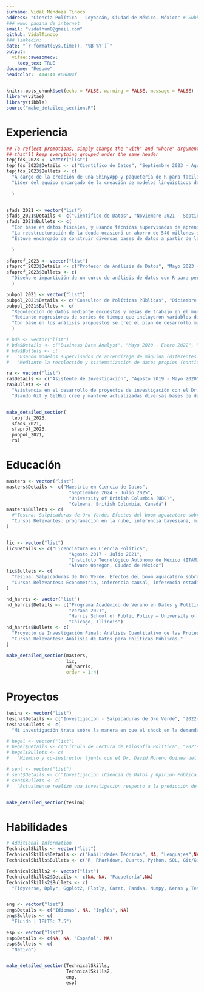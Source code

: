 ```yaml
---
surname: Vidal Mendoza Tinoco
address: "Ciencia Política - Coyoacán, Ciudad de México, México" # Subhead under name 
### www: pagina de internet
email: "vidalhum0@gmail.com"
github: VidalTinoco
### linkedin: 
date: "`r format(Sys.time(), '%B %Y')`"
output: 
  vitae::awesomecv:
    keep_tex: TRUE
docname: "Resume"
headcolor:  414141 #08004f 
---
```


```r
knitr::opts_chunk$set(echo = FALSE, warning = FALSE, message = FALSE)
library(vitae)
library(tibble)
source("make_detailed_section.R")
```


# Experiencia
```r
## To reflect promotions, simply change the "with" and "where" arguments to "" -
## that'll keep everything grouped under the same header
tepjfds_2023 <- vector("list")
tepjfds_2023$Details <- c("Científico de Datos", "Septiembre 2023 - Agosto 2024", "Tribunal Electoral del Poder Judicial de la Federación (TEPJF)", "Coyoacán, Ciudad de México")
tepjfds_2023$Bullets <- c(
  "A cargo de la creación de una ShinyApp y paquetería de R para facilitar la extracción de datos mediante consultas SQL al Sistema de Información de la Secretaría General de Acuerdos (SISGA), a fin de dar respuesta a solicitudes de información hechas vía el Portal Nacional de Transparencia.",
  "Líder del equipo encargado de la creación de modelos lingüisticos de gran tamaño (Large Language Models - LLM) con Keras y TensorFlow, para automatizar la clasificación y tematización de expedientes recibidos en la Sala Superior del TEPJF. Así, hacer más eficiente el proceso de impugnaciones y resoluciones en el proceso electoral del 2024."
  
  )


sfads_2021 <- vector("list")
sfads_2021$Details <- c("Científico de Datos", "Noviembre 2021 - Septiembre 2023", "Secretaría de Finanzas del Estado de Michoacán - Jefe de Departamento", "Morelia, Michoacán")
sfads_2021$Bullets <- c(
  "Con base en datos fiscales, y usando técnicas supervisadas de aprendizaje de máquina (lasso y ridge regression) construí un par de modelos para predecir tendencias en la recaudación fiscal (forecasting) y la estimación de multiplicadores fiscales (como el estrés fiscal). Así, monitoreamos la capacidad del gobierno estatal para cumplir con sus obligaciones financieras, resultando en la reestructuración de la deuda pública.",
  "La reestructuración de la deuda ocasionó un ahorro de 540 millones de pesos al año, destinados a la inversión en diferentes programas sociales. Mediante métodos de aprendizaje de máquina no supervisado (K-means clustering) se orientó el gasto público a diversos sectores poblacionales para cumplir con el plan de gobierno estatal.",
  "Estuve encargado de construir diversas bases de datos a partir de la extracción de texto de documentos físicos. Ello se realizó mediante un modelo supervisado de aprendizaje de máquina que clasifica el texto de acuerdo a su estructura y contenido. "
  
  )

sfaprof_2023 <- vector("list")
sfaprof_2023$Details <- c("Profesor de Análisis de Datos", "Mayo 2023 - Julio 2023", "Secretaría de Finanzas del Estado de Michoacán - Jefe de Departamento", "Morelia, Michoacán")
sfaprof_2023$Bullets <- c(
  "Diseño e impartición de un curso de análisis de datos con R para personal de la Secretaría de Finanzas del Estado de Michoacán. Entre los temas instruidos se encuentran la introducción al lenguaje R, manipulación de datos con Dplyr, visualización de datos con Ggplot2 y Plotly, además de la creación de reportes con RMarkdown."
  )

pubpol_2021 <- vector("list")
pubpol_2021$Details <- c("Consultor de Políticas Públicas", "Diciembre 2021 - Junio 2022", "Ayuntamiento de Erongarícuaro - Consultor Externo", "Erongarícuaro, Michoacán (Híbrido)")
pubpol_2021$Bullets <- c(
  "Recolección de datos mediante encuestas y mesas de trabajo en el municipio de Erongarícuaro, Michoacán para identificar problemas de desarrollo a nivel municipal.",
  "Mediante regresiones de series de tiempo que incluyeron variables dicotómicas por temporadas se estimó el comportamiento de diversos problemas sociales como la violencia y la disposición de agua potable durante el año.",
  "Con base en los análisis propuestos se creó el plan de desarrollo municipal, donde se estructuran políticas públicas para prevenir y mitigar obstáculos para el bienestar social del municipio."
  )

# bda <- vector("list")
# bda$Details <- c("Business Data Analyst", "Mayo 2020 - Enero 2022", "Herabes S.A. de C.V.", "Morelia, Michoacán (Remoto)")
# bda$Bullets <- c(
#   "Usando modelos supervisados de aprendizaje de máquina (diferentes tipos de regresiones) predecimos las ventas y consecuentemente estimamos la demanda de insumos durante la pandemia para ayudar a reducir la merma en los insumos de producción (forecasting). Resultando en un aumento del 13% en las utilidades mensuales respecto al semestre anterior y una reducción del 40% en la merma de insumos.",
#   "Mediante la recolección y sistematización de datos propios (cantidad de clientes y comandas por dia) y constante alimentacion de datos de fuentes oficiales (datos de covid) creamos una base de datos para alimentar nuestros modelos. ")

ra <- vector("list")
ra$Details <- c("Asistente de Investigación", "Agosto 2019 - Mayo 2020", "Instituto Tecnológico Autónomo de México (ITAM)", "Álvaro Obregón, Ciudad de México")
ra$Bullets <- c(
  "Asistencia en el desarrollo de proyectos de investigación con el Dr. Eric Magar (ITAM).",
  "Usando Git y GitHub creé y mantuve actualizadas diversas bases de datos correspondientes a investigaciones en temas de elección pública. Una de ellas sobre el cambio en las preferencias electorales en México.")


make_detailed_section(
  tepjfds_2023,
  sfads_2021,
  sfaprof_2023,
  pubpol_2021,
  ra)
```

# Educación

```r
masters <- vector("list")
masters$Details <- c("Maestría en Ciencia de Datos", 
                       "Septiembre 2024 - Julio 2025", 
                       "University of British Columbia (UBC)", 
                       "Kelowna, British Columbia, Canadá")
masters$Bullets <- c(
  #"Tesina: Salpicaduras de Oro Verde. Efectos del boom aguacatero sobre la desigualdad salarial en Michoacán.",
  "Cursos Relevantes: programación en la nube, inferencia bayesiana, modelado predictivo avanzado, aprendizaje supervisado, aprendizaje no-supervisado y semi-supervisado."
)


lic <- vector("list")
lic$Details <- c("Licenciatura en Ciencia Política", 
                       "Agosto 2017 - Julio 2021", 
                       "Instituto Tecnológico Autónomo de México (ITAM)", 
                       "Álvaro Obregón, Ciudad de México")
lic$Bullets <- c(
  "Tesina: Salpicaduras de Oro Verde. Efectos del boom aguacatero sobre la desigualdad salarial en Michoacán.",
  "Cursos Relevantes: Econometria, inferencia causal, inferencia estadística, probabilidad, algebra (incluyendo algebra matricial), calculo diferencial e integral."
)

nd_harris <- vector("list")
nd_harris$Details <- c("Programa Académico de Verano en Datos y Política Pública (DPSS por sus siglas en inglés)", 
                       "Verano 2021", 
                       "Harris School of Public Policy – University of Chicago", 
                       "Chicago, Illinois")
nd_harris$Bullets <- c(
  "Proyecto de Investigación Final: Análisis Cuantitativo de las Protestas Originadas por el Asesinato de George Floyd en Estados Unidos.",
  "Cursos Relevantes: Análisis de Datos para Políticas Públicas."
)

make_detailed_section(masters,
                      lic,
                      nd_harris,
                      order = 1:4)
```

\pagebreak

# Proyectos

```r
tesina <- vector("list")
tesina$Details <- c("Investigación - Salpicaduras de Oro Verde", "2022-2023", "Instituto Tecnológico Autónomo de México - Supervisada por Dra. Antonella Bandiera", "Remoto")
tesina$Bullets <- c(
  "Mi investigación trata sobre la manera en que el shock en la demanda de un producto como el aguacate afecta la desigualdad salarial en las zonas donde se cultiva. Para ello, utilicé datos de salarios formales de Michoacán para calcular el coeficiente de Gini por municipio desde 2003 hasta 2020. Comparé estos datos a través de un diseño de diferencias en diferencias (Diff in Diff), utilizando modelos de estudio de eventos (Event Study Model) y regresiones con efectos fijos (Two Way Fixed Effects).")

# hegel <- vector("list")
# hegel$Details <- c("Círculo de Lectura de Filosofía Política", "2021-2023","Extracurricular - Voluntario", "Remoto")
# hegel$Bullets <- c(
#   "Miembro y co-instructor (junto con el Dr. David Moreno Guinea del ITAM) de un círculo de lectura  extra curricular enfocado en Alexandre Kojève y Friedrich Hegel. Impartiendo las sesiones relacionadas al estudio de la obra de Jorge Luis Borges desde una perspectiva Hegeliana.")

# sent <- vector("list")
# sent$Details <- c("Investigación (Ciencia de Datos y Opinión Pública) - De Twitter a las Urnas", "2023","Extracurricular", "Remoto")
# sent$Bullets <- c(
#   "Actualmente realizo una investigación respecto a la predicción de resultados electorales mediante el análisis de sentimiento. El objetivo es averiguar si el estudio de la opinión pública con datos de Twitter pudo haber predicho los resultados electorales de la elección de 2023 a gobernador del Estado de México.")


make_detailed_section(tesina)
```




# Habilidades
```r
# Additional Information
TechnicalSkills <- vector("list")
TechnicalSkills$Details <- c("Habilidades Técnicas", NA, "Lenguajes",NA)
TechnicalSkills$Bullets <- c("R, RMarkdown, Quarto, Python, SQL, Git/GitHub y Latex.")

TechnicalSkills2 <- vector("list")
TechnicalSkills2$Details <- c(NA, NA, "Paquetería",NA)
TechnicalSkills2$Bullets <- c(
  "Tidyverse, Dplyr, Ggplot2, Plotly, Caret, Pandas, Numpy, Keras y TensorFlow.")


eng <- vector("list")
eng$Details <- c("Idiomas", NA, "Inglés", NA)
eng$Bullets <- c(
  "Fluido | IELTS: 7.5")

esp <- vector("list")
esp$Details <- c(NA, NA, "Español", NA)
esp$Bullets <- c(
  "Nativo")


make_detailed_section(TechnicalSkills,
                      TechnicalSkills2,
                      eng,
                      esp)
```

